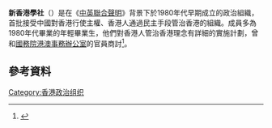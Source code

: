 '''新香港學社'''（{{lang-en|New Hong Kong Society}}）是在《[[中英聯合聲明|中英聯合聲明]]》背景下於1980年代早期成立的政治組織，首批接受中國對香港行使主權、香港人通過民主手段管治香港的組織。成員多為1980年代畢業的年輕畢業生，他們對香港人管治香港理念有詳細的實施計劃，曾和[[國務院港澳事務辦公室|國務院港澳事務辦公室]]的官員商討<ref>{{cite journal|pages=207–8|title=Elections and Political Mobilisation: The Hong Kong 1991 Direct Elections|url=http://etheses.lse.ac.uk/1372/1/U074586.pdf|first=Pang-kwong|last=Li|year=1995|journal=|access-date=2020-12-10|archive-date=2015-12-08|archive-url=https://web.archive.org/web/20151208233107/http://etheses.lse.ac.uk/1372/1/U074586.pdf|dead-url=no}}</ref>。

==參考資料==
{{reflist}}

{{香港政黨}}

[[Category:香港政治组织|Category:香港政治组织]]